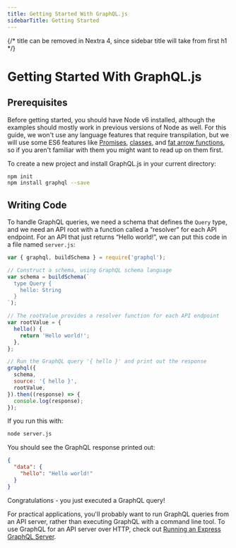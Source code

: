 ```yaml
---
title: Getting Started With GraphQL.js
sidebarTitle: Getting Started
---
```


{/* title can be removed in Nextra 4, since sidebar title will take from first h1 */}

# Getting Started With GraphQL.js

## Prerequisites

Before getting started, you should have Node v6 installed, although the examples should mostly work in previous versions of Node as well. For this guide, we won't use any language features that require transpilation, but we will use some ES6 features like [Promises](http://www.html5rocks.com/en/tutorials/es6/promises/), [classes](http://javascriptplayground.com/blog/2014/07/introduction-to-es6-classes-tutorial/), and [fat arrow functions](https://strongloop.com/strongblog/an-introduction-to-javascript-es6-arrow-functions/), so if you aren't familiar with them you might want to read up on them first.

To create a new project and install GraphQL.js in your current directory:

```bash
npm init
npm install graphql --save
```

## Writing Code

To handle GraphQL queries, we need a schema that defines the `Query` type, and we need an API root with a function called a “resolver” for each API endpoint. For an API that just returns “Hello world!”, we can put this code in a file named `server.js`:

```javascript
var { graphql, buildSchema } = require('graphql');

// Construct a schema, using GraphQL schema language
var schema = buildSchema(`
  type Query {
    hello: String
  }
`);

// The rootValue provides a resolver function for each API endpoint
var rootValue = {
  hello() {
    return 'Hello world!';
  },
};

// Run the GraphQL query '{ hello }' and print out the response
graphql({
  schema,
  source: '{ hello }',
  rootValue,
}).then((response) => {
  console.log(response);
});
```

If you run this with:

```sh
node server.js
```

You should see the GraphQL response printed out:

```json
{
  "data": {
    "hello": "Hello world!"
  }
}
```

Congratulations - you just executed a GraphQL query!

For practical applications, you'll probably want to run GraphQL queries from an API server, rather than executing GraphQL with a command line tool. To use GraphQL for an API server over HTTP, check out [Running an Express GraphQL Server](/graphql-js/running-an-express-graphql-server/).
